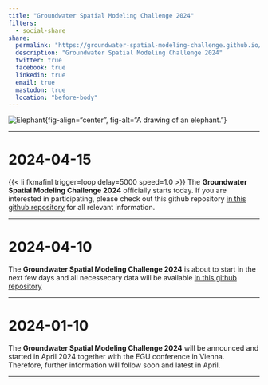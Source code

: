 ```yaml
---
title: "Groundwater Spatial Modeling Challenge 2024"
filters:
  - social-share
share:
  permalink: "https://groundwater-spatial-modeling-challenge.github.io/challenge2024/"
  description: "Groundwater Spatial Modeling Challenge 2024"
  twitter: true
  facebook: true
  linkedin: true
  email: true
  mastodon: true
  location: "before-body"
---
```


![Elephant](){fig-align="center", fig-alt="A drawing of an elephant."}

------------------------------------------------------------------------

# 2024-04-15

{{< li fkmafinl trigger=loop delay=5000 speed=1.0 >}}
The **Groundwater Spatial Modeling Challenge 2024** officially starts today. If you are interested in participating, please check out this github repository [in this github repository](https://github.com/Groundwater-Spatial-Modeling-Challenge/challenge2024) for all relevant information.

------------------------------------------------------------------------

# 2024-04-10

The **Groundwater Spatial Modeling Challenge 2024** is about to start in the next few days and all necessecary data will be available [in this github repository](https://github.com/Groundwater-Spatial-Modeling-Challenge/challenge2024)

------------------------------------------------------------------------

# 2024-01-10

The **Groundwater Spatial Modeling Challenge 2024** will be announced and started in April 2024 together with the EGU conference in Vienna. Therefore, further information will follow soon and latest in April.

------------------------------------------------------------------------
